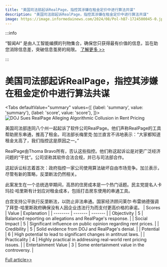 ```yaml
---
title: "美国司法部起诉RealPage，指控其涉嫌在租金定价中进行算法共谋"
description: "美国司法部起诉RealPage，指控其涉嫌在租金定价中进行算法共谋"
image: https://image.informedainews.com/2024/08/Pol-hB7-1724500045-0.jpg
---
```



:::info

“智闻AI“ 是由人工智能编撰的刊物集合，确保您只获得最有价值的信息，旨在助您消除信息差，突破信息茧房的局限。  [了解更多 >>](/)

:::

# 美国司法部起诉RealPage，指控其涉嫌在租金定价中进行算法共谋


<Tabs
	defaultValue="summary"
	values={[
	{label: 'summary', value: 'summary'},
	{label: 'score', value: 'score'},
]}>
<TabItem value="summary">
<img
  src="https://image.informedainews.com/2024/08/Pol-hB7-1724500045-0.jpg"
  alt="DOJ Sues RealPage Alleging Algorithmic Collusion in Rent Pricing"
/>



美国司法部连同八个州一起起诉了软件公司RealPage。他们声称RealPage的工具帮助房东串通，推高了租金。司法部长梅里克·加兰直言不讳地表示：“大家都知道租金太高了，我们指控这是原因之一。”

RealPage由Thoma Bravo所有，否认这些指控。他们称这起诉讼是对更广泛经济问题的“干扰”。公司坚称其软件合法合规，并已与司法部合作。

这起诉讼标志着首次：政府指控一家公司使用算法破坏自由市场竞争。加兰表示，尽管有新的策略，反垄断法仍然相关。

此案发生在一个总统选举期间，高昂的住房成本是一个热门话题。民主党提名人卡玛拉·哈里斯有计划应对租金成本，包括打击房东使用的串通工具。

白宫支持公平执行反垄断法，以防止非法串通。国家经济顾问莱尔·布雷纳德强调了拜登-哈里斯政府确保没有人因企业违法行为而支付更高价格的承诺。
</TabItem>
<TabItem value="score">
	| Scores     | Value   | Explanation |
	| -------- | ------- | ------- |
	| Objectivity  | 5    | Balanced reporting on allegations and RealPage's response.    |
	| Social Impact | 5     | Significant influence on public opinion regarding rent prices.    |
	| Credibility    | 5    | Solid evidence from DOJ and RealPage's denial.    |
	| Potential    | 6    | High potential to lead to significant changes in antitrust laws.    |
	| Practicality    | 4    | Highly practical in addressing real-world rent pricing issues.    |
	| Entertainment Value    | 3    | Some entertainment value in the controversy.    |
</TabItem>
</Tabs>

[Full article>>](https://www.cnbc.com/2024/08/23/doj-realpage-landlord-rent-collusion-antitrust.html)
